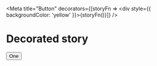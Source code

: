 
<Meta
  title="Button"
  decorators={[storyFn => <div style={{ backgroundColor: 'yellow' }}>{storyFn()}</div>]}
/>

# Decorated story

<Story name="one">
  <Button>One</Button>
</Story>
